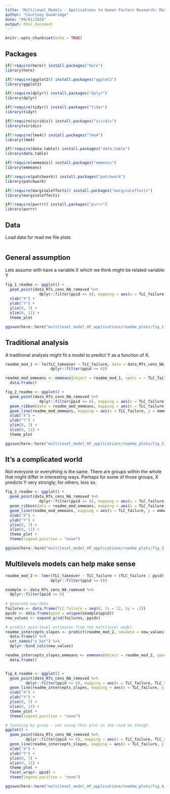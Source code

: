 ```yaml
---
title: 'Multilevel Models - Applications to Human Factors Research: Read me plots'
author: "Courtney Goodridge"
date: "09/01/2024"
output: html_document
---
```


```r
knitr::opts_chunk$set(echo = TRUE)
```

## Packages

```r
if(!require(here)) install.packages("here")
library(here)

if(!require(ggplot2)) install.packages("ggplot2")
library(ggplot2)

if(!require(dplyr)) install.packages("dplyr")
library(dplyr)

if(!require(tidyr)) install.packages("tidyr")
library(tidyr)

if(!require(viridis)) install.packages("viridis")
library(viridis)

if(!require(lme4)) install.packages("lme4")
library(lme4)

if(!require(data.table)) install.packages("data.table")
library(data.table)

if(!require(emmeans)) install.packages("emmeans")
library(emmeans)

if(!require(patchwork)) install.packages("patchwork")
library(patchwork)

if(!require(marginaleffects)) install.packages("marginaleffects")
library(marginaleffects)

if(!require(purrr)) install.packages("purrr")
library(purrr)
```

## Data

Load data for read me file plots

```r




```

## General assumption

Lets assume with have a variable X which we think might be related variable Y

```r
fig_1_readme <- ggplot() +
  geom_point(data_RTs_cens_NA_removed %>%
               dplyr::filter(ppid <= 6), mapping = aes(x = TLC_failure, TLC_takeover), position = position_jitter(seed = 42, width = 2), size = 1.5) +
  xlab("X") +
  ylab("Y") +
  ylim(0, 7) +
  xlim(0, 11) +
  theme_plot

ggsave(here::here("multilevel_model_HF_applications/readme_plots/fig_1_readme.tiff"), plot = fig_1_readme, width = 6, height = 6, units = 'cm', dpi = 300, type = 'cairo')
```

## Traditional analysis 

A traditional analysis might fit a model to predict Y as a function of X. 

```r
readme_mod_1 <- lm(TLC_takeover ~ TLC_failure, data = data_RTs_cens_NA_removed %>%
                    dplyr::filter(ppid <= 6))

readme_mod_emmeans <- emmeans(object = readme_mod_1, specs = ~ TLC_failure, at = list(TLC_failure = seq(0, to = 12, by = .1))) %>% 
  data.frame()

fig_2_readme <- ggplot() +
  geom_point(data_RTs_cens_NA_removed %>%
               dplyr::filter(ppid <= 6), mapping = aes(x = TLC_failure, TLC_takeover), position = position_jitter(seed = 42, width = 2), size = 1.5) +
  geom_ribbon(data = readme_mod_emmeans, mapping = aes(x = TLC_failure, y = emmean, ymin = lower.CL, ymax = upper.CL), alpha = .5) +
  geom_line(readme_mod_emmeans, mapping = aes(x = TLC_failure, y = emmean), linetype = "dashed", col = "red") +
  xlab("X") +
  ylab("Y") +
  ylim(0, 7) +
  xlim(0, 11) +
  theme_plot

ggsave(here::here("multilevel_model_HF_applications/readme_plots/fig_2_readme.tiff"), plot = fig_2_readme, width = 6, height = 6, units = 'cm', dpi = 300, type = 'cairo')
```

## It's a complicated world

Not everyone or everything is the same. There are groups within the whole that might differ in interesting ways. Perhaps for some of those groups, X predicts Y very strongly; for others, less so.

```r
fig_3_readme <- ggplot() +
  geom_point(data_RTs_cens_NA_removed %>%
               dplyr::filter(ppid <= 6), mapping = aes(x = TLC_failure, TLC_takeover, col = as.factor(ppid)), position = position_jitter(seed = 42, width = 2), size = 1.5) +
  geom_ribbon(data = readme_mod_emmeans, mapping = aes(x = TLC_failure, y = emmean, ymin = lower.CL, ymax = upper.CL), alpha = .5) +
  geom_line(readme_mod_emmeans, mapping = aes(x = TLC_failure, y = emmean), linetype = "dashed", col = "red") +
  xlab("X") +
  ylab("Y") +
  ylim(0, 7) +
  xlim(0, 11) +
  theme_plot +
  theme(legend.position = "none")

ggsave(here::here("multilevel_model_HF_applications/readme_plots/fig_3_readme.tiff"), plot = fig_3_readme, width = 6, height = 6, units = 'cm', dpi = 300, type = 'cairo')
```

## Multilevels models can help make sense

```r
readme_mod_2 <- lmer(TLC_takeover ~ TLC_failure + (TLC_failure | ppid), data = data_RTs_cens_NA_removed %>%
                    dplyr::filter(ppid <= 6))

example <- data_RTs_cens_NA_removed %>%
  dplyr::filter(ppid <= 6)
  
# generate new data
failures <- data.frame(TLC_failure = seq(0, to = 12, by = .1))
ppids <- data.frame(ppid = unique(example$ppid))
new_values <- expand_grid(failures, ppids)

# predict ppid-level estimates from the multilevel model
readme_intercepts_slopes <- predict(readme_mod_2, newdata = new_values) %>% 
  data.frame() %>% 
  set_names("y_hat") %>% 
  dplyr::bind_cols(new_values)

readme_intercepts_slopes_emmeans <- emmeans(object = readme_mod_2, specs = ~ TLC_failure, at = list(TLC_failure = seq(0, to = 12, by = .1))) %>% 
  data.frame()


fig_4_readme <- ggplot() +
  geom_point(data_RTs_cens_NA_removed %>%
         dplyr::filter(ppid <= 6), mapping = aes(x = TLC_failure, TLC_takeover, col = as.factor(ppid)), position = position_jitter(seed = 42, width = 2),size = 1.5, alpha = .3) +
  geom_line(readme_intercepts_slopes, mapping = aes(x = TLC_failure, y = y_hat, col = as.factor(ppid))) +
  xlab("X") +
  ylab("Y") +
  ylim(0, 7) +
  xlim(0, 11) +
  theme_plot +
  theme(legend.position = "none")

# faceting by group - not using this plot in the read me though
ggplot() +
  geom_point(data_RTs_cens_NA_removed %>%
         dplyr::filter(ppid <= 6), mapping = aes(x = TLC_failure, TLC_takeover, col = as.factor(ppid)), position = position_jitter(seed = 42, width = 2),size = 1.5) +
  geom_line(readme_intercepts_slopes, mapping = aes(x = TLC_failure, y = y_hat, col = as.factor(ppid))) +
  xlab("X") +
  ylab("Y") +
  ylim(0, 7) +
  xlim(0, 11) +
  theme_plot +
  facet_wrap(~ ppid) +
  theme(legend.position = "none")

ggsave(here::here("multilevel_model_HF_applications/readme_plots/fig_4_readme.tiff"), plot = fig_4_readme, width = 6, height = 6, units = 'cm', dpi = 300, type = 'cairo')
```